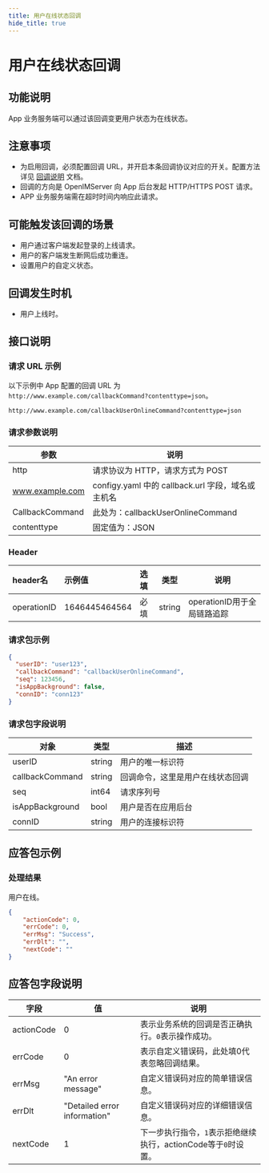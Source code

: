 ```yaml
---
title: 用户在线状态回调
hide_title: true
---
```



# 用户在线状态回调

## 功能说明
App 业务服务端可以通过该回调变更用户状态为在线状态。

## 注意事项
- 为启用回调，必须配置回调 URL，并开启本条回调协议对应的开关。配置方法详见 [回调说明](../introduction) 文档。
- 回调的方向是 OpenIMServer 向 App 后台发起 HTTP/HTTPS POST 请求。
- APP 业务服务端需在超时时间内响应此请求。

## 可能触发该回调的场景
- 用户通过客户端发起登录的上线请求。
- 用户的客户端发生断网后成功重连。
- 设置用户的自定义状态。

## 回调发生时机
- 用户上线时。

## 接口说明

### 请求 URL 示例
以下示例中 App 配置的回调 URL 为 `http://www.example.com/callbackCommand?contenttype=json`。
```plaintext
http://www.example.com/callbackUserOnlineCommand?contenttype=json
```

### 请求参数说明

| 参数              | 说明                                            |
|-----------------|-----------------------------------------------|
| http            | 请求协议为 HTTP，请求方式为 POST                         |
| www.example.com | configy.yaml 中的 callback.url 字段，域名或主机名                                        |
| CallbackCommand | 此处为：callbackUserOnlineCommand |
| contenttype     | 固定值为：JSON                                     |

### Header
| header名     | 示例值           | 选填  | 类型     | 说明                  |
|:------------|:--------------|:----|--------|---------------------|
| operationID | 1646445464564 | 必填  | string | operationID用于全局链路追踪 |

### 请求包示例
```json
{
  "userID": "user123",
  "callbackCommand": "callbackUserOnlineCommand",
  "seq": 123456,
  "isAppBackground": false,
  "connID": "conn123"
}

```




### 请求包字段说明

| 对象                     | 类型   | 描述                                                    |
|-------------------------|--------|----------------------------------------------------------------|
| userID                  | string | 用户的唯一标识符                                               |
| callbackCommand         | string | 回调命令，这里是用户在线状态回调                             |
| seq                     | int64  | 请求序列号                                               |
| isAppBackground         | bool   | 用户是否在应用后台                                             |
| connID                  | string | 用户的连接标识符                                           |


## 应答包示例

### 处理结果
用户在线。

```json
{
    "actionCode": 0,
    "errCode": 0,
    "errMsg": "Success",
    "errDlt": "",
    "nextCode": ""
}
```


## 应答包字段说明
| 字段         | 值                           | 说明                                       |
|-------------|------------------------------|------------------------------------------|
| actionCode  | 0                            | 表示业务系统的回调是否正确执行。`0`表示操作成功。     |
| errCode     | 0                            | 表示自定义错误码，此处填0代表忽略回调结果。|
| errMsg      | "An error message"           | 自定义错误码对应的简单错误信息。|
| errDlt      | "Detailed error information" | 自定义错误码对应的详细错误信息。|
| nextCode    | 1                            | 下一步执行指令，`1`表示拒绝继续执行，actionCode等于`0`时设置。|

